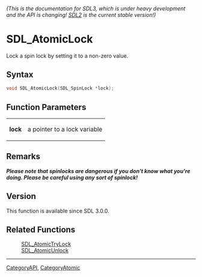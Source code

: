 ====== (This is the documentation for SDL3, which is under heavy development and the API is changing! [https://wiki.libsdl.org/ SDL2] is the current stable version!) ======
= SDL_AtomicLock =

Lock a spin lock by setting it to a non-zero value.

== Syntax ==

<syntaxhighlight lang='c'>
void SDL_AtomicLock(SDL_SpinLock *lock);
</syntaxhighlight>

== Function Parameters ==

{|
|'''lock'''
|a pointer to a lock variable
|}

== Remarks ==

'''''Please note that spinlocks are dangerous if you don't know what you're
doing. Please be careful using any sort of spinlock!'''''

== Version ==

This function is available since SDL 3.0.0.

== Related Functions ==

:[[SDL_AtomicTryLock]]
:[[SDL_AtomicUnlock]]

----
[[CategoryAPI]], [[CategoryAtomic]]


